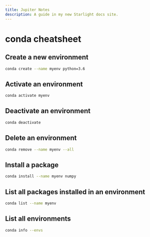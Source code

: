 ```yaml
---
title: Jupiter Notes
description: A guide in my new Starlight docs site.
---
```



# conda cheatsheet

## Create a new environment
```bash
conda create --name myenv python=3.6
```

## Activate an environment

```bash
conda activate myenv
```

## Deactivate an environment

```bash
conda deactivate
```

## Delete an environment

```bash
conda remove --name myenv --all
```

## Install a package

```bash
conda install --name myenv numpy
```

## List all packages installed in an environment

```bash
conda list --name myenv
```

## List all environments

```bash
conda info --envs
```



